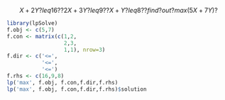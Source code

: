 $$ 
  X+2Y ?leq 16??
  2X+3Y ?leq 9??
  X+Y ?leq 8??
  find ? out? max(5X+7Y)?
$$
```r
library(lpSolve)
f.obj <- c(5,7)
f.con <- matrix(c(1,2,
                  2,3,
                  1,1), nrow=3)
f.dir <- c('<=',
           '<=',
           '<=')
f.rhs <- c(16,9,8)
lp('max', f.obj, f.con,f.dir,f.rhs)
lp('max', f.obj, f.con,f.dir,f.rhs)$solution
```

